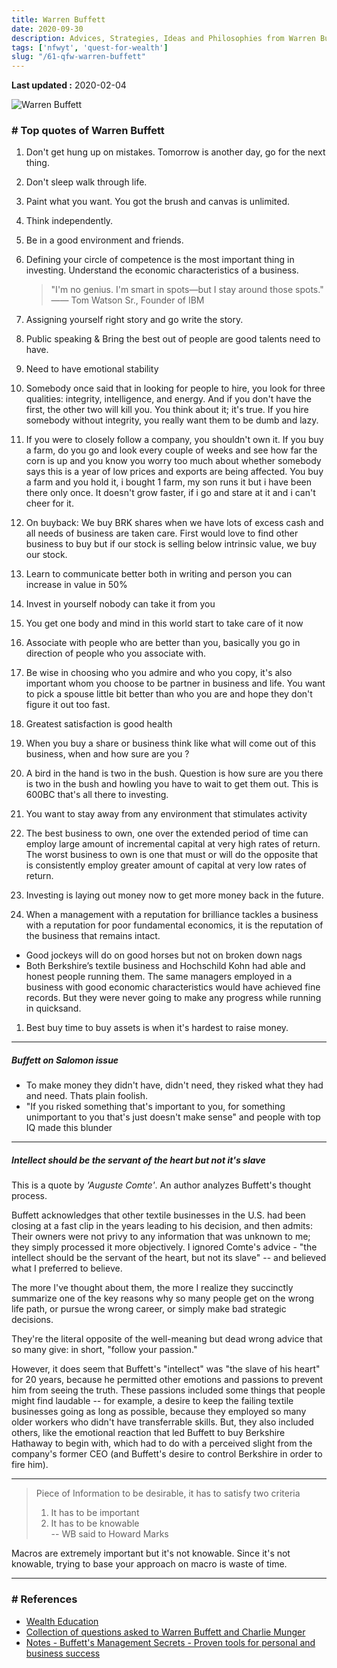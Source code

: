 ```yaml
---
title: Warren Buffett
date: 2020-09-30
description: Advices, Strategies, Ideas and Philosophies from Warren Buffett
tags: ['nfwyt', 'quest-for-wealth']
slug: "/61-qfw-warren-buffett"
---
```


**Last updated :** 2020-02-04

![Warren Buffett](./warren-buffett.png)

### # Top quotes of Warren Buffett

1. Don't get hung up on mistakes. Tomorrow is another day, go for the next thing. 
1. Don't sleep walk through life. 
1. Paint what you want. You got the brush and canvas is unlimited. 
1. Think independently.  
1. Be in a good environment and friends. 
1. Defining your circle of competence is the most important thing in investing. Understand the economic characteristics of a business. 
    > "I'm no genius. I'm smart in spots—but I stay around those spots."      
    > —— Tom Watson Sr., Founder of IBM
1. Assigning yourself right story and go write the story. 
1. Public speaking & Bring the best out of people are good talents need to have. 
1. Need to have emotional stability
1. Somebody once said that in looking for people to hire, you look for three qualities: integrity, intelligence, and energy. And if you don't have the first, the other two will kill you. You think about it; it's true. If you hire somebody without integrity, you really want them to be dumb and lazy.
1. If you were to closely follow a company, you shouldn't own it. If you buy a farm, do you go and look every couple of weeks and see how far the corn is up and you know you worry too much about whether somebody says this is a year of low prices and exports are being affected. You buy a farm and you hold it, i bought 1 farm, my son runs it but i have been there only once. It doesn't grow faster, if i go and stare at it and i can't cheer for it. 
1. On buyback: We buy BRK shares when we have lots of excess cash and all needs of business are taken care. First would love to find other business to buy but if our stock is selling below intrinsic value, we buy our stock. 

1. Learn to communicate better both in writing and person you can increase in value in 50% 
1. Invest in yourself nobody can take it from you
1. You get one body and mind in this world start to take care of it now
1. Associate with people who are better than you, basically you go in direction of people who you associate with. 
1. Be wise in choosing who you admire and who you copy, it's also important whom you choose to be partner in business and life. You want to pick a spouse little bit better than who you are and hope they don't figure it out too fast. 
1. Greatest satisfaction is good health
1. When you buy a share or business think like what will come out of this business,  when and how sure are you ? 
1. A bird in the hand is two in the bush. Question is how sure are you there is two in the bush and howling you have to wait to get them out. This is 600BC that's all there to investing. 

1. You want to stay away from any environment that stimulates activity

1. The best business to own, one over the extended period of time can employ large amount of incremental capital at very high rates of return. The worst business to own is one that must or will do the opposite that is consistently employ greater amount of capital at very low rates of return. 

1. Investing is laying out money now to get more money back in the future.

1. When a management with a reputation for brilliance tackles a business with a reputation for poor fundamental economics, it is the reputation of the business that remains intact.
  * Good jockeys will do on good horses but not on broken down nags
  * Both Berkshire’s textile business and Hochschild Kohn had able and honest people running them. The same managers employed in a business with good economic characteristics would have achieved fine records. But they were never going to make any progress while running in quicksand.

1. Best buy time to buy assets is when it's hardest to raise money.


* * * 

##### Buffett on Salomon issue
* To make money they didn't have, didn't need, they risked what they had and need. Thats plain foolish. 
* "If you risked something that's important to you, for something unimportant to you that's just doesn't make sense" and people with top IQ made this blunder

* * * 

##### Intellect should be the servant of the heart but not it's slave

This is a quote by *'Auguste Comte'*. An author analyzes Buffett's thought process. 

Buffett acknowledges that other textile businesses in the U.S. had been closing at a fast clip in the years leading to his decision, and then admits: Their owners were not privy to any information that was unknown to me; they simply processed it more objectively. I ignored Comte's advice - "the intellect should be the servant of the heart, but not its slave" -- and believed what I preferred to believe.

The more I've thought about them, the more I realize they succinctly summarize one of the key reasons why so many people get on the wrong life path, or pursue the wrong career, or simply make bad strategic decisions.

They're the literal opposite of the well-meaning but dead wrong advice that so many give: in short, "follow your passion."

However, it does seem that Buffett's "intellect" was "the slave of his heart" for 20 years, because he permitted other emotions and passions to prevent him from seeing the truth. These passions included some things that people might find laudable -- for example, a desire to keep the failing textile businesses going as long as possible, because they employed so many older workers who didn't have transferrable skills. But, they also included others, like the emotional reaction that led Buffett to buy Berkshire Hathaway to begin with, which had to do with a perceived slight from the company's former CEO (and Buffett's desire to control Berkshire in order to fire him).

* * * 

> Piece of Information to be desirable, it has to satisfy two criteria 
> 1. It has to be important 
> 2. It has to be knowable  
> -- WB said to Howard Marks

Macros are extremely important but it's not knowable. Since it's not knowable, trying to base your approach on macro is waste of time. 

* * * 

### # References
* [Wealth Education](../40-wealth-education)
* [Collection of questions asked to Warren Buffett and Charlie Munger](../93-wb-and-cm-faqs)
* [Notes - Buffett's Management Secrets - Proven tools for personal and business success](../94-qfw-wb-management-secrets)